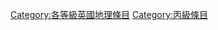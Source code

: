 {{Articles by Quality|topic=英國地理|project=英國地理|format=toc}}
[[Category:各等級英國地理條目|Category:各等級英國地理條目]]
[[Category:丙級條目|Category:丙級條目]]